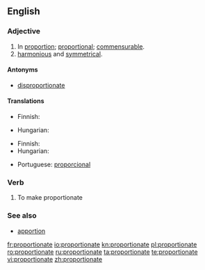==English==

===Adjective===
{{en-adj}}

# In [[proportion]]; [[proportional]]; [[commensurable]].
# [[harmonious|harmonious]] and [[symmetrical]].

====Antonyms====
* [[disproportionate]]

====Translations====
{{trans-top|proportional}}
* Finnish: {{t+|fi|suhteellinen}}
{{trans-mid}}
* Hungarian: {{t-|hu|arányos}}
{{trans-bottom}}

{{trans-top|harmonious and symmetrical}}
* Finnish: {{t-|fi|sopusuhtainen}}
* Hungarian: {{t-|hu|arányos}}
{{trans-mid}}
* Portuguese: [[proporcional]]
{{trans-bottom}}

===Verb===
{{en-verb|proportionat|ing}}

# {{transitive}} To make proportionate

===See also===
* [[apportion]]

[[fr:proportionate]]
[[io:proportionate]]
[[kn:proportionate]]
[[pl:proportionate]]
[[ro:proportionate]]
[[ru:proportionate]]
[[ta:proportionate]]
[[te:proportionate]]
[[vi:proportionate]]
[[zh:proportionate]]